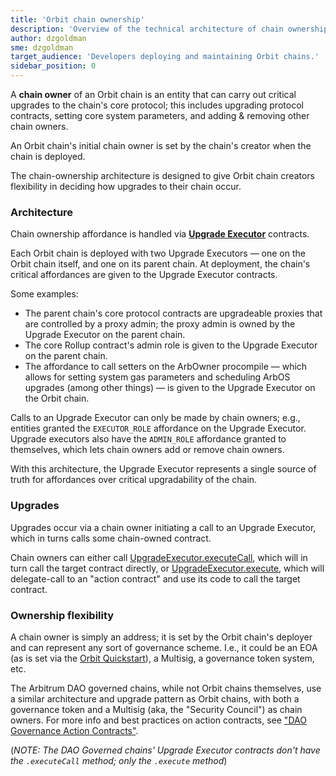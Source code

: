 ```yaml
---
title: 'Orbit chain ownership'
description: 'Overview of the technical architecture of chain ownership affordances on Orbit chains.'
author: dzgoldman
sme: dzgoldman
target_audience: 'Developers deploying and maintaining Orbit chains.'
sidebar_position: 0
---
```


A **chain owner** of an <a data-quicklook-from='arbitrum-orbit'>Orbit</a> chain is an entity that can carry out critical upgrades to the chain's core protocol; this includes upgrading protocol contracts, setting core system parameters, and adding & removing other chain owners.

An Orbit chain's initial chain owner is set by the chain's creator when the chain is deployed.

The chain-ownership architecture is designed to give Orbit chain creators flexibility in deciding how upgrades to their chain occur.


<PublicPreviewBannerPartial />

### Architecture

Chain ownership affordance is handled via [**Upgrade Executor**](https://github.com/OffchainLabs/upgrade-executor) contracts.

Each Orbit chain is deployed with two Upgrade Executors — one on the Orbit chain itself, and one on its <a data-quicklook-from='parent-chain'>parent chain.</a> At deployment, the chain's critical affordances are given to the Upgrade Executor contracts.

Some examples:

- The parent chain's core protocol contracts are upgradeable proxies that are controlled by a proxy admin; the proxy admin is owned by the Upgrade Executor on the parent chain.
- The core Rollup contract's admin role is given to the Upgrade Executor on the parent chain.
- The affordance to call setters on the ArbOwner procompile — which allows for setting system gas parameters and scheduling ArbOS upgrades (among other things) — is given to the Upgrade Executor on the Orbit chain.

Calls to an Upgrade Executor can only be made by chain owners; e.g., entities granted the `EXECUTOR_ROLE` affordance on the Upgrade Executor. Upgrade executors also have the `ADMIN_ROLE` affordance granted to themselves, which lets chain owners add or remove chain owners.

With this architecture, the Upgrade Executor represents a single source of truth for affordances over critical upgradability of the chain.

### Upgrades

Upgrades occur via a chain owner initiating a call to an Upgrade Executor, which in turns calls some chain-owned contract.

Chain owners can either call [UpgradeExecutor.executeCall](https://github.com/OffchainLabs/upgrade-executor/blob/a8d3020c2771d164ebd323b1d99249049fe749f9/src/UpgradeExecutor.sol#L73), which will in turn call the target contract directly, or [UpgradeExecutor.execute](https//github.com/OffchainLabs/upgrade-executor/blob/a8d3020c2771d164ebd323b1d99249049fe749f9/src/UpgradeExecutor.sol#L57), which will delegate-call to an "action contract" and use its code to call the target contract.

### Ownership flexibility

A chain owner is simply an address; it is set by the Orbit chain's deployer and can represent any sort of governance scheme. I.e., it could be an EOA (as is set via the [Orbit Quickstart](/)), a Multisig, a governance token system, etc.

The Arbitrum DAO governed chains, while not Orbit chains themselves, use a similar architecture and upgrade pattern as Orbit chains, with both a governance token and a Multisig (aka, the "Security Council") as chain owners. For more info and best practices on action contracts, see ["DAO Governance Action Contracts"](https://github.com/ArbitrumFoundation/governance/blob/main/src/gov-action-contracts/README.md).

(_NOTE: The DAO Governed chains' Upgrade Executor contracts don't have the `.executeCall` method; only the `.execute` method_)

